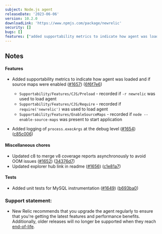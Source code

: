 ```yaml
---
subject: Node.js agent
releaseDate: '2023-06-06'
version: 10.2.0
downloadLink: 'https://www.npmjs.com/package/newrelic'
security: []
bugs: []
features: ["added supportability metrics to indicate how agent was loaded and if --enable-source-maps was passed to Node.js runtime", "log execArgs at the debug level"]
---
```


## Notes

#### Features

* Added supportability metrics to indicate how agent was loaded and if source maps were enabled ([#1657](https://github.com/newrelic/node-newrelic/pull/1657)) ([6f6f7e6](https://github.com/newrelic/node-newrelic/commit/6f6f7e68bf382c6082550306aee30a670652347d))
  * `Supportability/Features/CJS/Preload` - recorded if `-r newrelic` was used to load agent
  * `Supportability/Features/CJS/Require` - recorded if `require('newrelic')` was used to load agent
  * `Supportability/Features/EnableSourceMaps` - recorded if `node --enable-source-maps` was present to start application

* Added logging of `process.execArgs` at the debug level ([#1654](https://github.com/newrelic/node-newrelic/pull/1654)) ([c85c006](https://github.com/newrelic/node-newrelic/commit/c85c006e722fce1271795b2613e1dd2a96983046))

#### Miscellaneous chores

* Updated c8 to merge v8 coverage reports asynchronously to avoid OOM issues ([#1652](https://github.com/newrelic/node-newrelic/pull/1652)) ([34376d7](https://github.com/newrelic/node-newrelic/commit/34376d7d51c0e0d34a5c94b53785d153341f06b8))
* Updated explorer hub link in readme ([#1656](https://github.com/newrelic/node-newrelic/pull/1656)) ([c1e81a7](https://github.com/newrelic/node-newrelic/commit/c1e81a7d04c113dc3659dad3c777d0ce2dd21162))

#### Tests

* Added unit tests for MySQL instrumentation ([#1649](https://github.com/newrelic/node-newrelic/pull/1649)) ([b693ba0](https://github.com/newrelic/node-newrelic/commit/b693ba039a42f9034f5206692e6d7a0523e23e51))

### Support statement:

* New Relic recommends that you upgrade the agent regularly to ensure that you're getting the latest features and performance benefits. Additionally, older releases will no longer be supported when they reach [end-of-life](/docs/using-new-relic/cross-product-functions/install-configure/notification-changes-new-relic-saas-features-distributed-software).
